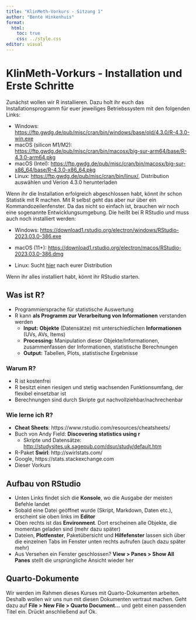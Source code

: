 ```yaml
---
title: "KlinMeth-Vorkurs - Sitzung 1"
author: "Bente Hinkenhuis"
format:
  html:
    toc: true
    css: ../style.css
editor: visual
---
```


# KlinMeth-Vorkurs - Installation und Erste Schritte

Zunächst wollen wir R installieren. Dazu holt ihr euch das Installationsprogramm für euer jeweiliges Betriebssystem mit den folgenden Links:

-   Windows: <https://ftp.gwdg.de/pub/misc/cran/bin/windows/base/old/4.3.0/R-4.3.0-win.exe>
-   macOS (silicon M1/M2): <https://ftp.gwdg.de/pub/misc/cran/bin/macosx/big-sur-arm64/base/R-4.3.0-arm64.pkg>
-   macOS (Intel): <https://ftp.gwdg.de/pub/misc/cran/bin/macosx/big-sur-x86_64/base/R-4.3.0-x86_64.pkg>
-   Linux: <https://ftp.gwdg.de/pub/misc/cran/bin/linux/>, Distribution auswählen und Verion 4.3.0 herunterladen

Wenn ihr die Installation erfolgreich abgeschlossen habt, könnt ihr schon Statistik mit R machen. Mit R selbst geht das aber nur über ein Kommandozeilenfenster. Da das nicht so einfach ist, brauchen wir noch eine sogenannte Entwicklungsumgebung. Die heißt bei R RStudio und muss auch noch installiert werden:

-   Windows: <https://download1.rstudio.org/electron/windows/RStudio-2023.03.0-386.exe>

-   macOS (11+): <https://download1.rstudio.org/electron/macos/RStudio-2023.03.0-386.dmg>

-   Linux: Sucht [hier](https://posit.co/download/rstudio-desktop/) nach eurer Distribution

Wenn ihr alles installiert habt, könnt ihr RStudio starten.

## Was ist R?

-   Programmiersprache für statistische Auswertung
-   R kann **als Programm zur Verarbeitung von Informationen** verstanden werden
    -   **Input:** **Objekte** (Datensätze) mit unterschiedlichen **Informationen** (UVs, AVs, Items)
    -   **Processing:** Manipulation dieser Objekte/Informationen, zusammenfassen der Informationen, statistische Berechnungen
    -   **Output:** Tabellen, Plots, statistische Ergebnisse

### Warum R?

-   R ist kostenfrei
-   R besitzt einen riesigen und stetig wachsenden Funktionsumfang, der flexibel einsetzbar ist
-   Berechnungen sind durch Skripte gut nachvollziehbar/nachrechenbar

### Wie lerne ich R?

-   **Cheat Sheets**: https://www.rstudio.com/resources/cheatsheets/
-   Buch von Andy Field: **Discovering statistics using r**
    -   Skripte und Datensätze: <http://studysites.uk.sagepub.com/dsur/study/default.htm>
-   R-Paket **Swirl**: http://swirlstats.com/
-   Google, https://stats.stackexchange.com
-   Dieser Vorkurs

## Aufbau von RStudio

-   Unten Links findet sich die **Konsole**, wo die Ausgabe der meisten Befehle landet
-   Sobald eine Datei geöffnet wurde (Skript, Markdown, Daten etc.), erscheint sie oben links im **Editor**
-   Oben rechts ist das **Environment**. Dort erscheinen alle Objekte, die momentan geladen sind (mehr dazu später)
-   Dateien, **Plotfenster**, Paketübersicht und **Hilfefenster** lassen sich über die einzelnen Tabs im Fenster unten rechts aufrufen (auch dazu später mehr)
-   Aus Versehen ein Fenster geschlossen? **View \> Panes \> Show All Panes** stellt die ursprüngliche Ansicht wieder her

## Quarto-Dokumente

Wir werden im Rahmen dieses Kurses mit Quarto-Dokumenten arbeiten. Deshalb wollen wir uns nun mit diesen Dokumenten vertraut machen. Geht dazu auf **File \> New File \> Quarto Document...** und gebt einen passenden Titel ein. Drückt anschließend auf Ok.
